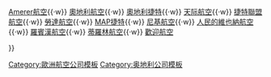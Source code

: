 {{Navbox
|name  = 奧地利航空公司
|state = <noinclude>展開</noinclude>
|title = [[奧地利]]航空公司
|image = {{flagicon|Austria|size=50px}}

|list1 = <div> 
[[阿爾卑斯航空]]{{·w}}
[[Amerer航空]]{{·w}}
[[奧地利航空]]{{·w}}
[[奧地利捷特]]{{·w}}
[[天际航空]]{{·w}}
[[捷特聯盟航空]]{{·w}}
[[勞達航空]]{{·w}}
[[MAP捷特]]{{·w}}
[[尼基航空]]{{·w}}
[[人民的維也納航空]]{{·w}}
[[羅賓漢航空]]{{·w}}
[[蒂羅林航空]]{{·w}}
[[歡迎航空]]
{{nowrap end}}
</div>
}}<noinclude>
[[Category:奧地利航空公司| ]]
[[Category:歐洲航空公司模板]]
[[Category:奥地利公司模板]]
</noinclude>